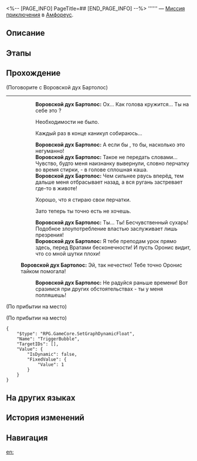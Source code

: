<%-- [PAGE_INFO]
PageTitle=##
[END_PAGE_INFO] --%>
{{Дополнить|Диалоги.}}
{{Миссия Инфобокс
|id              = 4015707
|Название        = 
|Изображение     = Миссия .png
|Тип             = Миссия приключения
|Событие         = 
|Глава           = 
|Условия         = Завершена [[Миссия Освоения]] «[[О серебряная колесница, мчись на тёмные земли]]»
|Персонажи       = Воровской дух Бартолос; Первопроходец
|СтартЛокация    = [[Амфореус]] — [[Омут судьбы Янусополиса]]
|Мир             = Амфореус
|Предыдущая      = 
|Следующая       = 
|Награды         = Звёздный нефрит*40; Небесная амброзия*60
}}
'''''' — [[Миссия приключения]] в [[Амфореус]].

==Описание==
{{Описание|<!--официальное описание из Перекрёстка судеб-->}}

==Этапы==


==Прохождение==
{{Дополнить}}

;(Поговорите с Воровской дух Бартолос)
----
::'''Воровской дух Бартолос:''' Ох... Как голова кружится... Ты на себе это {{MC|ж=опробовала|м=опробовал}}?
::{{Диалог|Стрелка}} Необходимости не было.
::{{Диалог|Стрелка}} Каждый раз в конце каникул собираюсь...
::'''Воровской дух Бартолос:''' А если бы {{MC|ж=опробовала|м=опробовал}}, то {{MC|ж=знала|м=знал}} бы, насколько это негуманно!
::'''Воровской дух Бартолос:''' Такое не передать словами... Чувство, будто меня наизнанку вывернули, словно перчатку во время стирки, - в голове сплошная каша.
::'''Воровской дух Бартолос:''' Чем сильнее рвусь вперёд, тем дальше меня отбрасывает назад, а вся ругань застревает где-то в животе!
::{{Диалог|Стрелка}} Хорошо, что я стираю свои перчатки.
::{{Диалог|Стрелка}} Зато теперь ты точно есть не хочешь.
::'''Воровской дух Бартолос:''' Ты... Ты! Бесчувственный сухарь! Подобное злоупотребление властью заслуживает лишь презрения!
::'''Воровской дух Бартолос:''' Я тебе преподам урок прямо здесь, перед Вратами бесконечности! И пусть Оронис видит, что со мной шутки плохи!
:;(Enter battle)
:::{{tx|Enemy list missing}}
:'''Воровской дух Бартолос:''' Эй, так нечестно! Тебе точно Оронис тайком помогала!
::'''Воровской дух Бартолос:''' Не радуйся раньше времени! Вот сразимся при других обстоятельствах - ты у меня попляшешь!
;(По прибытии на место)

;(По прибытии на место)
<pre>{
	"$type": "RPG.GameCore.SetGraphDynamicFloat",
	"Name": "TriggerBubble",
	"TargetIDs": [],
	"Value": {
		"IsDynamic": false,
		"FixedValue": {
			"Value": 1
		}
	}
}</pre>
{{Диалог Конец}}

==На других языках==
{{На других языках
|en   = 
|zhs  = 
|zht  = 
|ja   = 
|ko   = 
|es   = 
|fr   = 
|ru   = 
|th   = 
|vi   = 
|de   = 
|id   = 
|pt   = 
}}

==История изменений==
{{История изменений|3.5}}

==Навигация==
{{Миссия приключения Навбокс|Глава }}

[[en:]]
